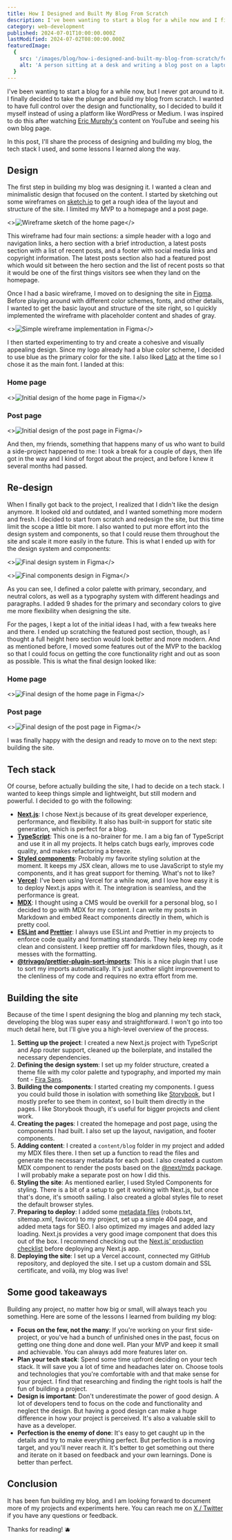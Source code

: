 ```yaml
---
title: How I Designed and Built My Blog From Scratch
description: I've been wanting to start a blog for a while now and I finally decided to take the plunge. In this post, I'll share the process of designing and building my blog, the tech stack I used, and some lessons I learned.
category: web-development
published: 2024-07-01T10:00:00.000Z
lastModified: 2024-07-02T08:00:00.000Z
featuredImage:
  {
    src: '/images/blog/how-i-designed-and-built-my-blog-from-scratch/featured-image.webp',
    alt: 'A person sitting at a desk and writing a blog post on a laptop',
  }
---
```


I've been wanting to start a blog for a while now, but I never got around to it. I finally decided to take the plunge and build my blog from scratch. I wanted to have full control over the design and functionality, so I decided to build it myself instead of using a platform like WordPress or Medium. I was inspired to do this after watching [Eric Murphy's](https://ericmurphy.xyz/) content on YouTube and seeing his own blog page.

In this post, I'll share the process of designing and building my blog, the tech stack I used, and some lessons I learned along the way.

## Design

The first step in building my blog was designing it. I wanted a clean and minimalistic design that focused on the content. I started by sketching out some wireframes on [sketch.io](https://sketch.io/) to get a rough idea of the layout and structure of the site. I limited my MVP to a homepage and a post page.

<>![Wireframe sketch of the home page](/images/blog/how-i-designed-and-built-my-blog-from-scratch/wireframe-sketch.webp 'Wireframe sketch of the home page')</>

This wireframe had four main sections: a simple header with a logo and navigation links, a hero section with a brief introduction, a latest posts section with a list of recent posts, and a footer with social media links and copyright information. The latest posts section also had a featured post which would sit between the hero section and the list of recent posts so that it would be one of the first things visitors see when they land on the homepage.

Once I had a basic wireframe, I moved on to designing the site in [Figma](https://www.figma.com). Before playing around with different color schemes, fonts, and other details, I wanted to get the basic layout and structure of the site right, so I quickly implemented the wireframe with placeholder content and shades of gray.

<>![Simple wireframe implementation in Figma](/images/blog/how-i-designed-and-built-my-blog-from-scratch/wireframe-implementation.webp 'Simple wireframe implementation in Figma')</>

I then started experimenting to try and create a cohesive and visually appealing design. Since my logo already had a blue color scheme, I decided to use blue as the primary color for the site. I also liked [Lato](https://www.1001fonts.com/lato-font.html) at the time so I chose it as the main font. I landed at this:

### Home page

<>![Initial design of the home page in Figma](/images/blog/how-i-designed-and-built-my-blog-from-scratch/initial-design-home-page.webp 'Initial design of the home page in Figma')</>

### Post page

<>![Initial design of the post page in Figma](/images/blog/how-i-designed-and-built-my-blog-from-scratch/initial-design-post-page.webp)</>

And then, my friends, something that happens many of us who want to build a side-project happened to me: I took a break for a couple of days, then life got in the way and I kind of forgot about the project, and before I knew it several months had passed. 

## Re-design

When I finally got back to the project, I realized that I didn't like the design anymore. It looked old and outdated, and I wanted something more modern and fresh. I decided to start from scratch and redesign the site, but this time limit the scope a little bit more. I also wanted to put more effort into the design system and components, so that I could reuse them throughout the site and scale it more easily in the future. This is what I ended up with for the design system and components:

<>![Final design system in Figma](/images/blog/how-i-designed-and-built-my-blog-from-scratch/final-design-system.webp 'Final design system in Figma')</>

<>![Final components design in Figma](/images/blog/how-i-designed-and-built-my-blog-from-scratch/final-components.webp 'Final components design in Figma')</>

As you can see, I defined a color palette with primary, secondary, and neutral colors, as well as a typography system with different headings and paragraphs. I added 9 shades for the primary and secondary colors to give me more flexibility when designing the site. 

For the pages, I kept a lot of the initial ideas I had, with a few tweaks here and there. I ended up scratching the featured post section, though, as I thought a full height hero section would look better and more modern. And as mentioned before, I moved some features out of the MVP to the backlog so that I could focus on getting the core functionality right and out as soon as possible. This is what the final design looked like:

### Home page

<>![Final design of the home page in Figma](/images/blog/how-i-designed-and-built-my-blog-from-scratch/final-design-home-page.webp)</>

### Post page

<>![Final design of the post page in Figma](/images/blog/how-i-designed-and-built-my-blog-from-scratch/final-design-post-page.webp)</>

I was finally happy with the design and ready to move on to the next step: building the site.

## Tech stack

Of course, before actually building the site, I had to decide on a tech stack. I wanted to keep things simple and lightweight, but still modern and powerful. I decided to go with the following:

- **[Next.js](https://nextjs.org/)**: I chose Next.js because of its great developer experience, performance, and flexibility. It also has built-in support for static site generation, which is perfect for a blog.
- **[TypeScript](https://www.typescriptlang.org/)**: This one is a no-brainer for me. I am a big fan of TypeScript and use it in all my projects. It helps catch bugs early, improves code quality, and makes refactoring a breeze.
- **[Styled components](https://styled-components.com/)**: Probably my favorite styling solution at the moment. It keeps my JSX clean, allows me to use JavaScript to style my components, and it has great support for theming. What's not to like?
- **[Vercel](https://vercel.com/)**: I've been using Vercel for a while now, and I love how easy it is to deploy Next.js apps with it. The integration is seamless, and the performance is great.
- **[MDX](https://mdxjs.com/)**: I thought using a CMS would be overkill for a personal blog, so I decided to go with MDX for my content. I can write my posts in Markdown and embed React components directly in them, which is pretty cool.
- **[ESLint](https://eslint.org/) and [Prettier](https://prettier.io/)**: I always use ESLint and Prettier in my projects to enforce code quality and formatting standards. They help keep my code clean and consistent. I keep prettier off for markdown files, though, as it messes with the formatting.
- **[@trivago/prettier-plugin-sort-imports](https://github.com/trivago/prettier-plugin-sort-imports)**: This is a nice plugin that I use to sort my imports automatically. It's just another slight improvement to the clenliness of my code and requires no extra effort from me.

## Building the site

Because of the time I spent designing the blog and planning my tech stack, developing the blog was super easy and straightforward. I won't go into too much detail here, but I'll give you a high-level overview of the process.

1. **Setting up the project**: I created a new Next.js project with TypeScript and App router support, cleaned up the boilerplate, and installed the necessary dependencies.
2. **Defining the design system**: I set up my folder structure, created a theme file with my color palette and typography, and imported my main font - [Fira Sans](https://www.fontsquirrel.com/fonts/fira-sans).
3. **Building the components**: I started creating my components. I guess you could build those in isolation with something like [Storybook](https://storybook.js.org/), but I mostly prefer to see them in context, so I built them directly in the pages. I like Storybook though, it's useful for bigger projects and client work.
4. **Creating the pages**: I created the homepage and post page, using the components I had built. I also set up the layout, navigation, and footer components.
5. **Adding content**: I created a `content/blog` folder in my project and added my MDX files there. I then set up a function to read the files and generate the necessary metadata for each post. I also created a custom MDX component to render the posts based on the [@next/mdx](https://nextjs.org/docs/pages/building-your-application/configuring/mdx) package. I will probably make a separate post on how I did this.
6. **Styling the site**: As mentioned earlier, I used Styled Components for styling. There is a bit of a setup to get it working with Next.js, but once that's done, it's smooth sailing. I also created a global styles file to reset the default browser styles.
7. **Preparing to deploy**: I added some [metadata files](https://nextjs.org/docs/app/api-reference/file-conventions/metadata) (robots.txt, sitemap.xml, favicon) to my project, set up a simple 404 page, and added meta tags for SEO. I also optimized my images and added lazy loading. Next.js provides a very good image component that does this out of the box. I recommend checking out the [Next.js' production checklist](https://nextjs.org/docs/app/building-your-application/deploying/production-checklist) before deploying any Next.js app.
8. **Deploying the site**: I set up a Vercel account, connected my GitHub repository, and deployed the site. I set up a custom domain and SSL certificate, and voilà, my blog was live!

## Some good takeaways

Building any project, no matter how big or small, will always teach you something. Here are some of the lessons I learned from building my blog:

- **Focus on the few, not the many**: If you're working on your first side-project, or you've had a bunch of unfinished ones in the past, focus on getting one thing done and done well. Plan your MVP and keep it small and achievable. You can always add more features later on.
- **Plan your tech stack**: Spend some time upfront deciding on your tech stack. It will save you a lot of time and headaches later on. Choose tools and technologies that you're comfortable with and that make sense for your project. I find that researching and finding the right tools is half the fun of building a project.
- **Design is important**: Don't underestimate the power of good design. A lot of developers tend to focus on the code and functionality and neglect the design. But having a good design can make a huge difference in how your project is perceived. It's also a valuable skill to have as a developer.
- **Perfection is the enemy of done**: It's easy to get caught up in the details and try to make everything perfect. But perfection is a moving target, and you'll never reach it. It's better to get something out there and iterate on it based on feedback and your own learnings. Done is better than perfect. 

## Conclusion

It has been fun building my blog, and I am looking forward to document more of my projects and experiments here. You can reach me on [X / Twitter](https://x.com/itsmartinzane) if you have any questions or feedback.

Thanks for reading! 🫐